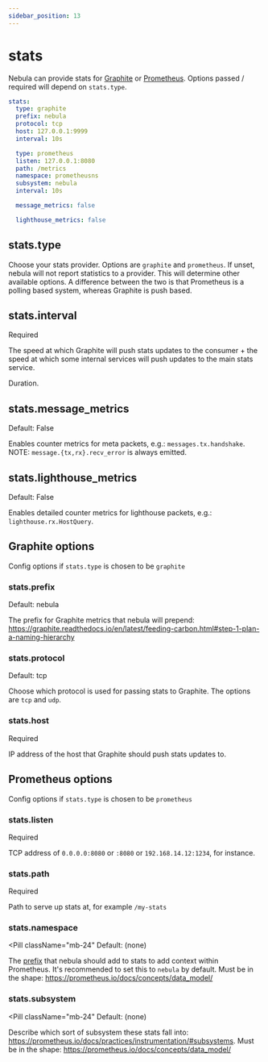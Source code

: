 ```yaml
---
sidebar_position: 13
---
```



# stats

Nebula can provide stats for [Graphite](https://graphiteapp.org/) or [Prometheus](https://prometheus.io/). Options
passed / required will depend on `stats.type`.

```yml
stats:
  type: graphite
  prefix: nebula
  protocol: tcp
  host: 127.0.0.1:9999
  interval: 10s

  type: prometheus
  listen: 127.0.0.1:8080
  path: /metrics
  namespace: prometheusns
  subsystem: nebula
  interval: 10s

  message_metrics: false

  lighthouse_metrics: false
```

## stats.type

Choose your stats provider. Options are `graphite` and `prometheus`. If unset, nebula will not report statistics to a
provider. This will determine other available options. A difference between the two is that Prometheus is a polling
based system, whereas Graphite is push based.

## stats.interval

<Pill className="mb-24">Required</Pill>

The speed at which Graphite will push stats updates to the consumer + the speed at which some internal services will
push updates to the main stats service.

Duration.

## stats.message_metrics

<Pill className="mb-24">Default: False</Pill>

Enables counter metrics for meta packets, e.g.: `messages.tx.handshake`. NOTE: `message.{tx,rx}.recv_error` is always
emitted.

## stats.lighthouse_metrics

<Pill className="mb-24">Default: False</Pill>

Enables detailed counter metrics for lighthouse packets, e.g.: `lighthouse.rx.HostQuery`.

## Graphite options

Config options if `stats.type` is chosen to be `graphite`

### stats.prefix

<Pill className="mb-24">
  Default: <span className="no-transform">nebula</span>
</Pill>

The prefix for Graphite metrics that nebula will prepend:
<https://graphite.readthedocs.io/en/latest/feeding-carbon.html#step-1-plan-a-naming-hierarchy>

### stats.protocol

<Pill className="mb-24">
  Default: <span className="no-transform">tcp</span>
</Pill>

Choose which protocol is used for passing stats to Graphite. The options are `tcp` and `udp`.

### stats.host

<Pill className="mb-24">Required</Pill>

IP address of the host that Graphite should push stats updates to.

## Prometheus options

Config options if `stats.type` is chosen to be `prometheus`

### stats.listen

<Pill className="mb-24">Required</Pill>

TCP address of `0.0.0.0:8080` or `:8080` or `192.168.14.12:1234`, for instance.

### stats.path

<Pill className="mb-24">Required</Pill>

Path to serve up stats at, for example `/my-stats`

### stats.namespace

<Pill className="mb-24"
  Default: <span className="no-transform">(none)</span>
</Pill>

The [prefix](https://prometheus.io/docs/practices/naming/#metric-names) that nebula should add to stats to add context
within Prometheus. It's recommended to set this to `nebula` by default. Must be in the shape:
<https://prometheus.io/docs/concepts/data_model/>

### stats.subsystem

<Pill className="mb-24"
  Default: <span className="no-transform">(none)</span>
</Pill>

Describe which sort of subsystem these stats fall into:
<https://prometheus.io/docs/practices/instrumentation/#subsystems>. Must be in the shape:
<https://prometheus.io/docs/concepts/data_model/>
